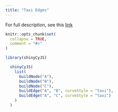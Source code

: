 ```yaml
---
title: "Taxi Edges"
---
```


For full description, see this [link](https://js.cytoscape.org/#style/taxi-edges)


```r
knitr::opts_chunk$set(
  collapse = TRUE,
  comment = "#>"
)
```


```r
library(shinyCyJS)
```

```r

  shinyCyJS(
    list(
      buildNode("A"), 
      buildNode("B"), 
      buildNode("C"), 
      buildEdge("A", "B", curveStyle = "taxi"), 
      buildEdge("A", "C", curveStyle = "taxi")
    )
  )


```
